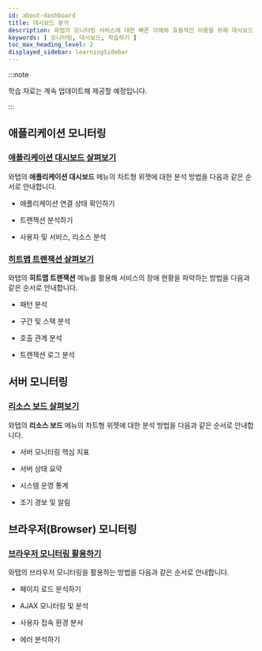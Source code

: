 ```yaml
---
id: about-dashboard
title: 대시보드 분석
description: 와탭의 모니터링 서비스에 대한 빠른 이해와 효율적인 이용을 위해 대시보드 분석 관련 학습 자료를 제공합니다.
keywords: [ 모니터링, 대시보드, 학습하기 ]
toc_max_heading_level: 2
displayed_sidebar: learningSidebar
---
```



:::note

학습 자료는 계속 업데이트해 제공할 예정입니다.

:::

## 애플리케이션 모니터링

### [애플리케이션 대시보드 살펴보기](about-apm-dashboard)

와탭의 **애플리케이션 대시보드** 메뉴의 차트형 위젯에 대한 분석 방법을 다음과 같은 순서로 안내합니다.

* 애플리케이션 연결 상태 확인하기

* 트랜잭션 분석하기

* 사용자 및 서비스, 리소스 분석

### [히트맵 트랜잭션 살펴보기](about-apm-hitmap-class)

와탭의 **히트맵 트랜잭션** 메뉴를 활용해 서비스의 장애 현황을 파악하는 방법을 다음과 같은 순서로 안내합니다.

* 패턴 분석

* 구간 및 스택 분석

* 호출 관계 분석

* 트랜잭션 로그 분석

## 서버 모니터링

### [리소스 보드 살펴보기](about-server-dashboard)

와탭의 **리소스 보드** 메뉴의 차트형 위젯에 대한 분석 방법을 다음과 같은 순서로 안내합니다.

* 서버 모니터링 핵심 지표

* 서버 상태 요약

* 시스템 운영 통계

* 조기 경보 및 알림

## 브라우저(Browser) 모니터링

### [브라우저 모니터링 활용하기](using-browser-monitoring)

와탭의 브라우저 모니터링을 활용하는 방법을 다음과 같은 순서로 안내합니다.

* 페이지 로드 분석하기

* AJAX 모니터링 및 분석

* 사용자 접속 환경 분서

* 에러 분석하기

<DocCardList/>
